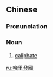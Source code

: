 ==Chinese==
{{zh-forms|s=哈里发国|type=31}}

===Pronunciation===
{{zh-pron
|m=hālǐfāguó
|cat=n
}}

===Noun===
{{zh-noun}}

# [[caliphate]]

[[ru:哈里發國]]
